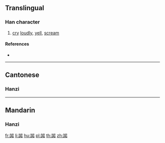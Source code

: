 ==Translingual==

===Han character===
{{Han char|rn=30|rad=口|as=11|sn=14|four=66660|canj=RRVLR|ids=⿲⿱口口丩⿱口口}}

# [[cry]] [[loudly]], [[yell]], [[scream]]

====References====
* {{Han ref|kx=0204.390|dkj=04166|dj=0427.160|hdz=10676.130|uh=5602|ud=22018|bh=E150|bd=57680}}

----

==Cantonese==

===Hanzi===

{{zh-see|叫|v}}

----

==Mandarin==

===Hanzi===

{{zh-see|叫|v}}
[[fr:嘂]]
[[li:嘂]]
[[hu:嘂]]
[[pl:嘂]]
[[th:嘂]]
[[zh:嘂]]